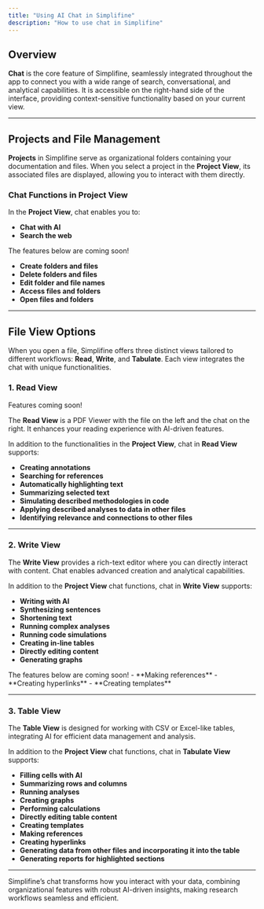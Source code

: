 ```yaml
---
title: "Using AI Chat in Simplifine"
description: "How to use chat in Simplifine"
---
```


## Overview

**Chat** is the core feature of Simplifine, seamlessly integrated throughout the app to connect you with a wide range of search, conversational, and analytical capabilities. It is accessible on the right-hand side of the interface, providing context-sensitive functionality based on your current view.

---

## Projects and File Management

**Projects** in Simplifine serve as organizational folders containing your documentation and files. When you select a project in the **Project View**, its associated files are displayed, allowing you to interact with them directly.

### Chat Functions in Project View

In the **Project View**, chat enables you to:
- **Chat with AI**
- **Search the web**
<note>
The features below are coming soon!
</note>

- **Create folders and files**
- **Delete folders and files**
- **Edit folder and file names**
- **Access files and folders**
- **Open files and folders**

---

## File View Options

When you open a file, Simplifine offers three distinct views tailored to different workflows: **Read**, **Write**, and **Tabulate**. Each view integrates the chat with unique functionalities.

### 1. **Read View** 
<note>
Features coming soon!
</note>

The **Read View** is a PDF Viewer with the file on the left and the chat on the right. It enhances your reading experience with AI-driven features.  

In addition to the functionalities in the **Project View**, chat in **Read View** supports:
- **Creating annotations**
- **Searching for references**
- **Automatically highlighting text**
- **Summarizing selected text**
- **Simulating described methodologies in code**
- **Applying described analyses to data in other files**
- **Identifying relevance and connections to other files**

---

### 2. **Write View**

The **Write View** provides a rich-text editor where you can directly interact with content. Chat enables advanced creation and analytical capabilities.

In addition to the **Project View** chat functions, chat in **Write View** supports:
- **Writing with AI**
- **Synthesizing sentences**
- **Shortening text**
- **Running complex analyses**
- **Running code simulations**
- **Creating in-line tables**
- **Directly editing content**
- **Generating graphs**

<note>
The features below are coming soon!
</note>
- **Making references**
- **Creating hyperlinks**
- **Creating templates**

---

### 3. **Table View**

The **Table View** is designed for working with CSV or Excel-like tables, integrating AI for efficient data management and analysis.

In addition to the **Project View** chat functions, chat in **Tabulate View** supports:
- **Filling cells with AI**
- **Summarizing rows and columns**
- **Running analyses**
- **Creating graphs**
- **Performing calculations**
- **Directly editing table content**
- **Creating templates**
- **Making references**
- **Creating hyperlinks**
- **Generating data from other files and incorporating it into the table**
- **Generating reports for highlighted sections**

---

Simplifine’s chat transforms how you interact with your data, combining organizational features with robust AI-driven insights, making research workflows seamless and efficient.